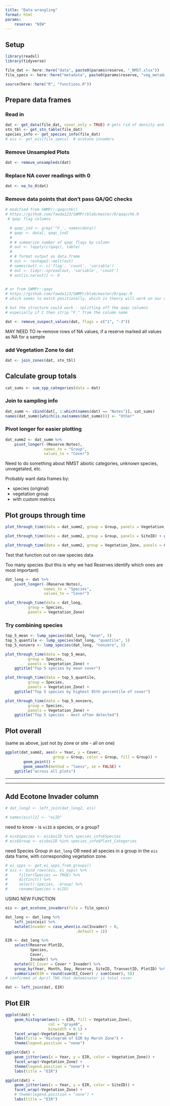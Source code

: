 ```yaml
---
title: "Data wrangling"
format: html
params:
    reserve: "NIW"
---
```


## Setup  

```r
library(readxl)
library(tidyverse)

file_dat <- here::here("data", paste0(params$reserve, "_NMST.xlsx"))
file_specs <- here::here("metadata", paste0(params$reserve, "veg_metadata.xlsx"))

source(here::here("R", "functions.R"))
```

## Prepare data frames  

### Read in  

```r
dat <- get_data(file_dat, cover_only = TRUE) # gets rid of density and height columns; keeps F_ columns
stn_tbl <- get_stn_table(file_dat)
species_info <- get_species_info(file_dat)
# eis <- get_eis(file_specs)  # ecotone invaders
```

### Remove Unsampled Plots  

```r
dat <- remove_unsampleds(dat)
```


### Replace NA cover readings with 0  

```r
dat <- na_to_0(dat)
```


### Remove data points that don't pass QA/QC checks  


```r
# modified from SWMPr::qaqcchk()
# https://github.com/fawda123/SWMPr/blob/master/R/qaqcchk.R
 # qaqc flag columns

  # qaqc_ind <- grep('^F_', names(data))
  # qaqc <- data[, qaqc_ind]
  # 
  # # summarize number of qaqc flags by column
  # out <- lapply(c(qaqc), table)
  # 
  # # format output as data.frame
  # out <- reshape2::melt(out)
  # names(out) <- c('flag', 'count', 'variable')
  # out <- tidyr::spread(out, 'variable', 'count')
  # out[is.na(out)] <- 0
  
```


```r
# or from SWMPr::qaqc  
# https://github.com/fawda123/SWMPr/blob/master/R/qaqc.R
# which seems to match positionally, which in theory will work on our data frames but in practice I'm too worried about copy-paste errors in the F_ columns so I'd rather match by name

# but the structure could work - splitting off the qaqc columns
# especially if I then strip "F_" from the column name  

```

```r
dat <- remove_suspect_values(dat, flags = c("1", "-3"))
```


MAY NEED TO re-remove rows of NA values, if a reserve marked all values as NA for a sample  



### add Vegetation Zone to dat  

```r
dat <- join_zones(dat, stn_tbl)
```


## Calculate group totals  

```r
cat_sums <- sum_spp_categories(data = dat)
```

### Join to sampling info  

```r
dat_summ <- cbind(dat[, 1:which(names(dat) == "Notes")], cat_sums)
names(dat_summ)[which(is.na(names(dat_summ)))] <- "Other"
```

### Pivot longer for easier plotting  

```r
dat_summ2 <- dat_summ %>% 
    pivot_longer(-(Reserve:Notes),
                 names_to = "Group",
                 values_to = "Cover")
```

Need to do something about NMST abiotic categories, unknown species, unvegetated, etc.  

Probably want data frames by:  

-  species (original)  
-  vegetation group  
-  with custom metrics  


## Plot groups through time  


```r
plot_through_time(data = dat_summ2, group = Group, panels = Vegetation_Zone) + ggtitle("By Zone")
```

```r
plot_through_time(data = dat_summ2, group = Group, panels = SiteID) + ggtitle("By Site")
```

```r
plot_through_time(data = dat_summ2, group = Vegetation_Zone, panels = Group) + ggtitle("By Species Group")
```


Test that function out on raw species data  

Too many species (but this is why we had Reserves identify which ones are most important)  

```r
dat_long <- dat %>%
    pivot_longer(-(Reserve:Notes),
                 names_to = "Species",
                 values_to = "Cover")
```

```r
plot_through_time(data = dat_long,
          group = Species,
          panels = Vegetation_Zone)
```


### Try combining species  

```r
top_5_mean <- lump_species(dat_long, "mean", 5)
top_5_quantile <- lump_species(dat_long, "quantile", 5)
top_5_nonzero <- lump_species(dat_long, "nonzero", 5)
```

```r
plot_through_time(data = top_5_mean,
          group = Species,
          panels = Vegetation_Zone) +
    ggtitle("Top 5 species by mean cover")
```


```r
plot_through_time(data = top_5_quantile,
          group = Species,
          panels = Vegetation_Zone) +
    ggtitle("Top 5 species by highest 95th percentile of cover")
```

```r
plot_through_time(data = top_5_nonzero,
          group = Species,
          panels = Vegetation_Zone) +
    ggtitle("Top 5 species - most often detected")
```


## Plot overall  

(same as above, just not by zone or site - all on one)  

```r
ggplot(dat_summ2, aes(x = Year, y = Cover, 
                     group = Group, color = Group, fill = Group)) +
        geom_point() +
        geom_smooth(method = "loess", se = FALSE) +
    ggtitle("across all plots")
```



***  
***  



## Add Ecotone Invader column  

```r
# dat_long2 <- left_join(dat_long2, eis)
```

```r
# names(eis)[2] <- "eiID"
```

need to know - is `eiID` a species, or a group?  

```r
# eis$Species <- eis$eiID %in% species_info$Species
# eis$Group <- eis$eiID %in% species_info$Plant_Categories
```


need Species Group *in* `dat_long` OR need all species in a group in the `eis` data frame, with corresponding vegetation zone.  


```r
# ei_spps <- get_ei_spps_from_groups()
# eis <- bind_rows(eis, ei_spps) %>% 
#     filter(Species == TRUE) %>% 
#     distinct() %>% 
#     select(-Species, -Group) %>% 
#     rename(Species = eiID)
```

USING NEW FUNCTION  

```r
eis <- get_ecotone_invaders(file = file_specs)
```


```r
dat_long <- dat_long %>% 
    left_join(eis) %>% 
    mutate(Invader = case_when(is.na(Invader) ~ 0,
                               .default = 1))

EIR <- dat_long %>% 
    select(Reserve:PlotID,
           Species,
           Cover,
           Invader) %>% 
    mutate(EI_Cover = Cover * Invader) %>% 
    group_by(Year, Month, Day, Reserve, SiteID, TransectID, PlotID) %>% 
    summarize(EIR = round(sum(EI_Cover) / sum(Cover), 5))
# confirmed at April TWG that denominator is total cover

dat <- left_join(dat, EIR)
```

## Plot EIR  

```r
ggplot(dat) +
    geom_histogram(aes(x = EIR, fill = Vegetation_Zone),
                   col = "gray40",
                   binwidth = 0.1) +
    facet_wrap(~Vegetation_Zone) +
    labs(title = "Histogram of EIR by Marsh Zone") +
    theme(legend.position = "none")
```


```r
ggplot(dat) +
    geom_jitter(aes(x = Year, y = EIR, color = Vegetation_Zone)) +
    facet_wrap(~Vegetation_Zone) +
    theme(legend.position = "none") +
    labs(title = "EIR")
```

```r
ggplot(dat) +
    geom_jitter(aes(x = Year, y = EIR, color = SiteID)) +
    facet_wrap(~Vegetation_Zone) +
    # theme(legend.position = "none") +
    labs(title = "EIR")
```
